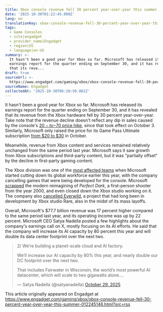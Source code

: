 ```yaml
---
title: Xbox console revenue fell 30 percent year-over-year this summer
date: '2025-10-30T01:22:45.000Z'
lang: en
translationKey: xbox-console-revenue-fell-30-percent-year-over-year-this-sum
tags:
  - Game Consoles
  - site|engadget
  - provider_name|Engadget
  - region|US
  - language|en-US
summary: >-
  It hasn't been a good year for Xbox so far. Microsoft has released its
  earnings report for the quarter ending on September 30, and it has revealed
  that its reve...
draft: true
sourceUrl: >-
  https://www.engadget.com/gaming/xbox/xbox-console-revenue-fell-30-percent-year-over-year-this-summer-012245146.html?src=rss
sourceName: Engadget
collectedAt: '2025-10-30T06:20:50.062Z'
---
```

It hasn't been a good year for Xbox so far. Microsoft has released its earnings report for the quarter ending on September 30, and it has revealed that its revenue from the Xbox hardware fell by 30 percent year-over-year. Take note that the revenue decline doesn't reflect any dip in sales caused by the console's [$20-to-$70 price hike](https://www.engadget.com/gaming/xbox/microsoft-is-making-xbox-consoles-even-more-expensive-in-the-us-192443699.html), since that took effect on October 3. Similarly, Microsoft only raised the price for its Game Pass Ultimate subscription [from $20 to $30](https://www.engadget.com/microsoft-jacks-the-price-of-game-pass-ultimate-up-to-30-a-month-142441307.html) in October. 

Meanwhile, revenue from Xbox content and services remained relatively unchanged from the same period last year. Microsoft says it saw growth from Xbox subscriptions and third-party content, but it was "partially offset" by the decline in first-party gaming content. 

The Xbox division was one of the [most affected teams](https://www.engadget.com/gaming/xbox/microsoft-gaming-division-suffers-further-layoffs-142430386.html) when Microsoft started cutting down its global workforce earlier this year, with the company cancelling games that were being developed for the console. Microsoft [scrapped](https://www.engadget.com/gaming/xbox/microsoft-is-closing-the-studio-developing-the-perfect-dark-reboot-and-cancelling-the-game-182257902.html) the modern reimagining of _Perfect Dark_, a first-person shooter from the year 2000, and even closed down the Xbox studio working on it. The company also [cancelled Everwild](https://www.engadget.com/gaming/everwild-has-reportedly-been-cancelled-amid-xbox-layoffs-162200526.html), a project that had long been in development by Xbox studio Rare, also in the midst of its mass layoffs. 

Overall, Microsoft's $77.7 billion revenue was 17 percent higher compared to the same period last year, and its operating income was up by 22 percent. Microsoft CEO Satya Nadella posted a few highlights about the company's earnings call on X, mostly focusing on its AI efforts. He said that the company will increase its AI capacity by 80 percent this year and will double its data center footprint over the next two. 

> 2/ We’re building a planet-scale cloud and AI factory.  
>   
> We’ll increase our AI capacity by 80% this year, and nearly double our DC footprint over the next two.  
>   
> That includes Fairwater in Wisconsin, the world’s most powerful AI datacenter, which will scale to two gigawatts alone.…
> 
> — Satya Nadella (@satyanadella) [October 29, 2025](https://twitter.com/satyanadella/status/1983670343098315127?ref_src=twsrc%5Etfw)

This article originally appeared on Engadget at https://www.engadget.com/gaming/xbox/xbox-console-revenue-fell-30-percent-year-over-year-this-summer-012245146.html?src=rss
